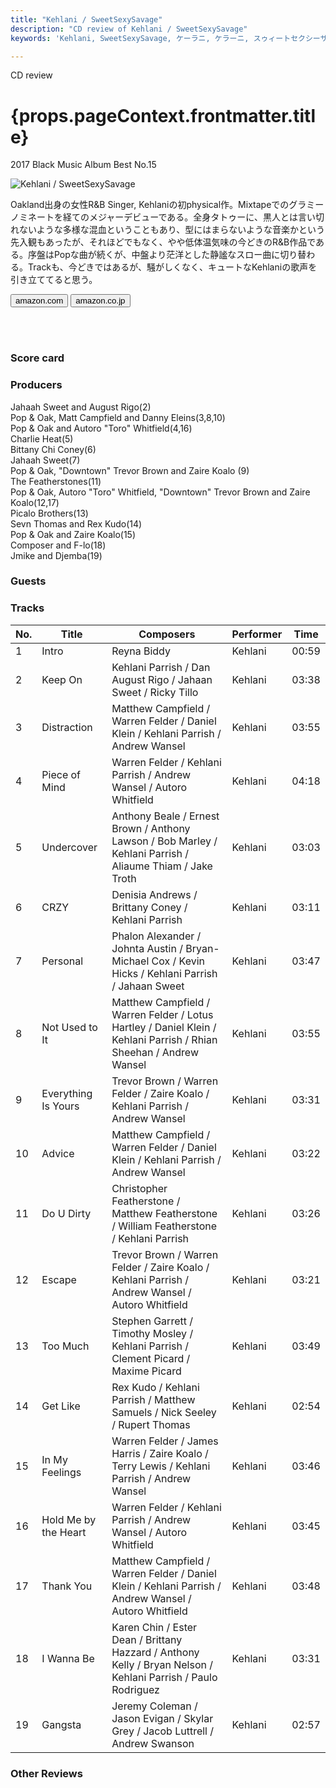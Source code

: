```yaml
---
title: "Kehlani / SweetSexySavage"
description: "CD review of Kehlani / SweetSexySavage"
keywords: 'Kehlani, SweetSexySavage, ケーラニ, ケラーニ, スゥィートセクシーサベージ'

---
```





<p className="largeP">CD review</p>
<h1 className="h1--no--margin">{props.pageContext.frontmatter.title}</h1>
<p className="largeP"><Link to="/best50/2017/">2017 Black Music Album Best No.15</Link></p>

<Row  className="image-card-group">
	<Column colMd={"4"} colLg={"4"} noGutterMdLeft="">
       <ImageCard>

![Kehlani / SweetSexySavage](../../images/cd/kehlani1L.jpg) 

</ImageCard>
	</Column>
	<Column colMd={"8"} colLg={"8"} noGutterMdLeft="">
	<p>
	Oakland出身の女性R&B Singer, Kehlaniの初physical作。Mixtapeでのグラミーノミネートを経てのメジャーデビューである。全身タトゥーに、黒人とは言い切れないような多様な混血ということもあり、型にはまらないような音楽かという先入観もあったが、それほどでもなく、やや低体温気味の今どきのR&B作品である。序盤はPopな曲が続くが、中盤より茫洋とした静謐なスロー曲に切り替わる。Trackも、今どきではあるが、騒がしくなく、キュートなKehlaniの歌声を引き立ててると思う。
	</p>
	<div>
	  <Button href="https://amzn.to/3gjStbh" kind="primary" size="small" renderIcon={ArrowUpRight24}>
      amazon.com
      </Button>
      <Button href="https://amzn.to/33eih56" kind="secondary" size="small" renderIcon={ArrowUpRight24}>
      amazon.co.jp
      </Button>
	</div>
	<a href="https://geo.music.apple.com/jp/album/sweetsexysavage-deluxe/1192537641?mt=1&app=music&ls=1&at=11lcug" style="display:inline-block;overflow:hidden;background:url(https://linkmaker.itunes.apple.com/ja-jp/lockup.svg?releaseDate=2017-01-27&kind=album&bubble=apple_music&style=mono-black) no-repeat;width:180px;height:45px;"></a>
	<a href="https://geo.music.apple.com/jp/album/sweetsexysavage-deluxe/1179542759?app=itunes&at=11lcug" style="display:inline-block;overflow:hidden;background:url(https://linkmaker.itunes.apple.com/ja-jp/badge-lrg.svg?releaseDate=2017-01-27T00:00:00Z&kind=album&bubble=itunes_music) no-repeat;width:140px;height:45px;"></a>
	</Column>
</Row>
<Row >
	<Column colMd={"4"} colLg={"4"} noGutterMdLeft="">
<div>
    <h3>Score card</h3>
	<SliderJS1 value="5" />
    <SliderJS2 value="1" />
	<SliderJS3 value="1" />
    <SliderJS4 value="9" />
</div>
</Column>
<Column colMd={"8"} colLg={"8"} noGutterMdLeft="">
<div>
<h3>Producers</h3>
<p>
Jahaah Sweet and August Rigo(2)
<br/>Pop & Oak, Matt Campfield and Danny Eleins(3,8,10)
<br/>Pop & Oak and Autoro "Toro" Whitfield(4,16)
<br/>Charlie Heat(5)
<br/>Bittany Chi Coney(6)
<br/>Jahaah Sweet(7)
<br/>Pop & Oak, "Downtown" Trevor Brown and Zaire Koalo (9)
<br/>The Featherstones(11)
<br/>Pop & Oak, Autoro "Toro" Whitfield, "Downtown" Trevor Brown and Zaire Koalo(12,17)
<br/>Picalo Brothers(13)
<br/>Sevn Thomas and Rex Kudo(14)
<br/>Pop & Oak and Zaire Koalo(15)
<br/>Composer and F-lo(18)
<br/>Jmike and Djemba(19)
</p>
<h3>Guests</h3>
<p>
</p>
</div>
</Column>
</Row>

<h3>Tracks</h3>

| No. |	 Title               |	 Composers                                                                                                        |	 Performer	| Time	|
| --- |	-------------------- | ------------------------------------------------------------------------------------------------------------------ | -----------	| ----- |
| 1	  |	Intro                | Reyna Biddy                                                                                                        |	Kehlani     | 00:59 |
| 2	  |	Keep On              | Kehlani Parrish / Dan August Rigo / Jahaan Sweet / Ricky Tillo                                                     |	Kehlani     | 03:38 |
| 3	  |	Distraction          | Matthew Campfield / Warren Felder / Daniel Klein / Kehlani Parrish / Andrew Wansel                                 |	Kehlani     | 03:55 |
| 4	  |	Piece of Mind        | Warren Felder / Kehlani Parrish / Andrew Wansel / Autoro Whitfield                                                 |	Kehlani     | 04:18 |
| 5	  |	Undercover           | Anthony Beale / Ernest Brown / Anthony Lawson / Bob Marley / Kehlani Parrish / Aliaume Thiam / Jake Troth          |	Kehlani     | 03:03 |
| 6	  |	CRZY                 | Denisia Andrews / Brittany Coney / Kehlani Parrish                                                                 |	Kehlani     | 03:11 |
| 7	  |	Personal             | Phalon Alexander / Johnta Austin / Bryan-Michael Cox / Kevin Hicks / Kehlani Parrish / Jahaan Sweet                |	Kehlani     | 03:47 |
| 8	  |	Not Used to It       | Matthew Campfield / Warren Felder / Lotus Hartley / Daniel Klein / Kehlani Parrish / Rhian Sheehan / Andrew Wansel |	Kehlani     | 03:55 |
| 9	  |	Everything Is Yours  | Trevor Brown / Warren Felder / Zaire Koalo / Kehlani Parrish / Andrew Wansel                                       |	Kehlani     | 03:31 |
| 10  |	Advice               | Matthew Campfield / Warren Felder / Daniel Klein / Kehlani Parrish / Andrew Wansel                                 |	Kehlani     | 03:22 |
| 11  |	Do U Dirty           | Christopher Featherstone / Matthew Featherstone / William Featherstone / Kehlani Parrish                           |	Kehlani     | 03:26 |
| 12  |	Escape               | Trevor Brown / Warren Felder / Zaire Koalo / Kehlani Parrish / Andrew Wansel / Autoro Whitfield                    |	Kehlani     | 03:21 |
| 13  |	Too Much             | Stephen Garrett / Timothy Mosley / Kehlani Parrish / Clement Picard / Maxime Picard                                |	Kehlani     | 03:49 |
| 14  |	Get Like             | Rex Kudo / Kehlani Parrish / Matthew Samuels / Nick Seeley / Rupert Thomas                                         |	Kehlani     | 02:54 |
| 15  |	In My Feelings       | Warren Felder / James Harris / Zaire Koalo / Terry Lewis / Kehlani Parrish / Andrew Wansel                         |	Kehlani     | 03:46 |
| 16  |	Hold Me by the Heart | Warren Felder / Kehlani Parrish / Andrew Wansel / Autoro Whitfield                                                 |	Kehlani     | 03:45 |
| 17  |	Thank You            | Matthew Campfield / Warren Felder / Daniel Klein / Kehlani Parrish / Andrew Wansel / Autoro Whitfield              |	Kehlani     | 03:48 |
| 18  |	I Wanna Be           | Karen Chin / Ester Dean / Brittany Hazzard / Anthony Kelly / Bryan Nelson / Kehlani Parrish / Paulo Rodriguez      |	Kehlani     | 03:31 |
| 19  |	Gangsta              | Jeremy Coleman / Jason Evigan / Skylar Grey / Jacob Luttrell / Andrew Swanson                                      |	Kehlani     | 02:57 |

<h3>Other Reviews</h3>

<Row>
<Column colMd={3} colLg={3} noGutterMdLeft>
<Review1 />
</Column>
</Row>